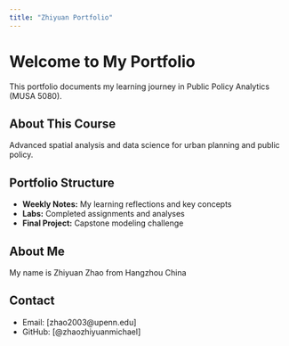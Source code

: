 ```yaml
---
title: "Zhiyuan Portfolio"
---
```


# Welcome to My Portfolio

This portfolio documents my learning journey in Public Policy Analytics (MUSA 5080).

## About This Course
Advanced spatial analysis and data science for urban planning and public policy.

## Portfolio Structure
- **Weekly Notes:** My learning reflections and key concepts
- **Labs:** Completed assignments and analyses
- **Final Project:** Capstone modeling challenge

## About Me
My name is Zhiyuan Zhao from Hangzhou China

## Contact
- Email: [zhao2003@upenn.edu]
- GitHub: [@zhaozhiyuanmichael]